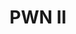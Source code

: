 ---
type: general
credit:
- Kevin Higgs
featured: false
location: CIF 3025 + Zoom
recording: 'https://youtu.be/zevWQTy-POE'
slides: pwn_ii_(binary_exploitation).pdf
tags:
- pwn
- stack exploitation
- x86_64
- PIE
- ASLR
- DEP/NX
- GOT/PLT
- RELRO
- stack canary
time_start: 2021-10-17T14:00:00.000000-05:00
title: PWN II
week_number: 7
---